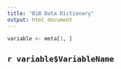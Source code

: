```yaml
---
title: "BiB Data Dictionary"
output: html_document
---
```


```r
variable <- meta[1, ]
```

## `r variable$VariableName`

